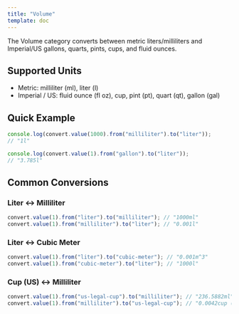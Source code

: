 ```yaml
---
title: "Volume"
template: doc
---
```

The Volume category converts between metric liters/milliliters and Imperial/US gallons, quarts, pints, cups, and fluid ounces.

## Supported Units

- Metric: milliliter (ml), liter (l)
- Imperial / US: fluid ounce (fl oz), cup, pint (pt), quart (qt), gallon (gal)

## Quick Example
```ts
console.log(convert.value(1000).from("milliliter").to("liter")); 
// "1l"

console.log(convert.value(1).from("gallon").to("liter")); 
// "3.785l"
```

## Common Conversions

### Liter ↔ Milliliter
```ts
convert.value(1).from("liter").to("milliliter"); // "1000ml"
convert.value(1).from("milliliter").to("liter"); // "0.001l"
```

### Liter ↔ Cubic Meter
```ts
convert.value(1).from("liter").to("cubic-meter"); // "0.001m^3"
convert.value(1).from("cubic-meter").to("liter"); // "1000l"
```

### Cup (US) ↔ Milliliter
```ts
convert.value(1).from("us-legal-cup").to("milliliter"); // "236.5882ml"
convert.value(1).from("milliliter").to("us-legal-cup"); // "0.0042cup (US)"
```